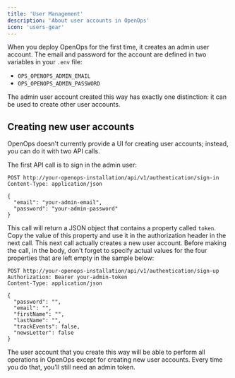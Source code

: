 ```yaml
---
title: 'User Management'
description: 'About user accounts in OpenOps'
icon: 'users-gear'
---
```


When you deploy OpenOps for the first time, it creates an admin user account. The email and password for the account are defined in two variables in your `.env` file:
* `OPS_OPENOPS_ADMIN_EMAIL`
* `OPS_OPENOPS_ADMIN_PASSWORD`

The admin user account created this way has exactly one distinction: it can be used to create other user accounts.

## Creating new user accounts

OpenOps doesn't currently provide a UI for creating user accounts; instead, you can do it with two API calls.

The first API call is to sign in the admin user:

```
POST http://your-openops-installation/api/v1/authentication/sign-in
Content-Type: application/json

{
  "email": "your-admin-email",
  "password": "your-admin-password"
}
```

This call will return a JSON object that contains a property called `token`. Copy the value of this property and use it in the authorization header in the next call. This next call actually creates a new user account. Before making the call, in the body, don't forget to specify actual values for the four properties that are left empty in the sample below:

```
POST http://your-openops-installation/api/v1/authentication/sign-up
Authorization: Bearer your-admin-token
Content-Type: application/json

{
  "password": "",
  "email": "",
  "firstName": "",
  "lastName": "",
  "trackEvents": false,
  "newsLetter": false
}

```

The user account that you create this way will be able to perform all operations in OpenOps except for creating new user accounts. Every time you do that, you'll still need an admin token.
